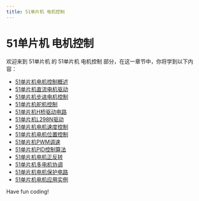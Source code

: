 ```yaml
---
title: 51单片机 电机控制
---
```


# 51单片机 电机控制

欢迎来到 51单片机 的 51单片机 电机控制 部分，在这一章节中，你将学到以下内容：

- [51单片机电机控制概述](./0-51-mcu-motor-control-overview.mdx)
- [51单片机直流电机驱动](./1-51-mcu-dc-motor-drive.mdx)
- [51单片机步进电机控制](./2-51-mcu-stepper-motor-control.mdx)
- [51单片机舵机控制](./3-51-mcu-servo-control.mdx)
- [51单片机H桥驱动电路](./4-51-mcu-h-bridge-drive-circuit.mdx)
- [51单片机L298N驱动](./5-51-mcu-l298n-driver.mdx)
- [51单片机电机速度控制](./6-51-mcu-motor-speed-control.mdx)
- [51单片机电机位置控制](./7-51-mcu-motor-position-control.mdx)
- [51单片机PWM调速](./8-51-mcu-pwm-speed-regulation.mdx)
- [51单片机PID控制算法](./9-51-mcu-pid-control-algorithm.mdx)
- [51单片机电机正反转](./10-51-forward-and-reverse-rotation-of-microcontroller-motor.mdx)
- [51单片机多电机协调](./11-51-single-chip-multi-motor-coordination.mdx)
- [51单片机电机保护电路](./12-51-mcu-motor-protection-circuit.mdx)
- [51单片机电机应用实例](./13-51-mcu-motor-application-examples.mdx)

Have fun coding!